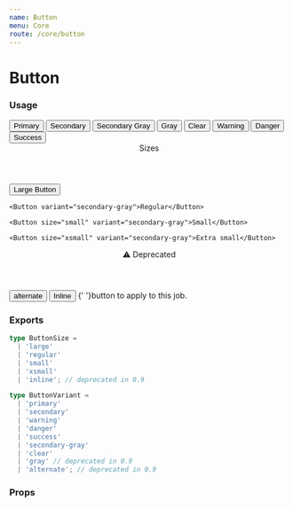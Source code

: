 ```yaml
---
name: Button
menu: Core
route: /core/button
---
```



# Button

### Usage

<Playground>
  <Box row margin={{ bottom: 2 }}>
    <Button>Primary</Button>
    <Button variant="secondary">Secondary</Button>
    <Button variant="secondary-gray" emphasis={false}>Secondary Gray</Button>
    <Button variant="gray">Gray</Button>
    <Button variant="clear">Clear</Button>
  </Box>
  <Box margin={{ bottom: 8 }} row>
    <Button variant="warning">Warning</Button>
    <Button variant="danger">Danger</Button>
    <Button variant="success">Success</Button>
  </Box>

  <Header h4>Sizes</Header>
  <Box maxWidth="540px" align="space-between" valign="bottom" margin={{ bottom: 8 }} row>
    <Button size="large" variant="secondary-gray">Large Button</Button>

    <Button variant="secondary-gray">Regular</Button>

    <Button size="small" variant="secondary-gray">Small</Button>

    <Button size="xsmall" variant="secondary-gray">Extra small</Button>
  </Box>
  <Box>
    <div>
      <Tooltip content="Supported in 0.8, fully deprecated in 0.9" placement="right">
        <Header h4 inlineBlock>⚠️ Deprecated</Header>
      </Tooltip>
    </div>
    <Button variant="alternate" emphasis={false}>alternate</Button>
    <Box margin={{ top: 4 }} row>
      <Button size="inline" variant="secondary-gray">Inline</Button> {' '}button to apply to this job.
    </Box>
  </Box>
</Playground>

### Exports

```ts
type ButtonSize =
  | 'large'
  | 'regular'
  | 'small'
  | 'xsmall'
  | 'inline'; // deprecated in 0.9
```
```ts
type ButtonVariant =
  | 'primary'
  | 'secondary'
  | 'warning'
  | 'danger'
  | 'success'
  | 'secondary-gray'
  | 'clear'
  | 'gray' // deprecated in 0.9
  | 'alternate'; // deprecated in 0.9
```

### Props

<Props of={Button} />
